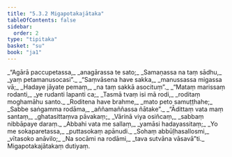 ```yaml
---
title: "5.3.2 Migapotakajātaka"
tableOfContents: false
sidebar:
  order: 2
type: "tipitaka"
basket: "su"
book: "ja1"
---
```



<DynamicBreadcrumb />

<Division number="116" book="ja1" bookNo="22" page="290">

<Paragraph number="1284" type="verses" book="ja1">
_“Agārā paccupetassa,_  
_anagārassa te sato;_  
_Samaṇassa na taṃ sādhu,_  
_yaṃ petamanusocasi”._  

</Paragraph>

</Division>
<Division number="117" book="ja1" bookNo="22" page="290">

<Paragraph number="1285" type="verses" book="ja1">
_“Saṃvāsena have sakka,_  
_manussassa migassa vā;_  
_Hadaye jāyate pemaṃ,_  
_na taṃ sakkā asocituṃ”._  

</Paragraph>

</Division>
<Division number="118" book="ja1" bookNo="22" page="290">

<Paragraph number="1286" type="verses" book="ja1">
_“Mataṃ marissaṃ rodanti,_  
_ye rudanti lapanti ca;_  
_Tasmā tvaṃ isi mā rodi,_  
_roditaṃ moghamāhu santo._  

</Paragraph>

</Division>
<Division number="119" book="ja1" bookNo="22" page="290">

<Paragraph number="1287" type="verses" book="ja1">
_Roditena have brahme,_  
_mato peto samuṭṭhahe;_  
_Sabbe saṅgamma rodāma,_  
_aññamaññassa ñātake”._  

</Paragraph>

</Division>
<Division number="120" book="ja1" bookNo="22" page="290">

<Paragraph number="1288" type="verses" book="ja1">
_“Ādittaṃ vata maṃ santaṃ,_  
_ghatasittaṃva pāvakaṃ;_  
_Vārinā viya osiñcaṃ,_  
_sabbaṃ nibbāpaye daraṃ._  

</Paragraph>

</Division>
<Division number="121" book="ja1" bookNo="22" page="290">

<Paragraph number="1289" type="verses" book="ja1">
_Abbahi vata me sallaṃ,_  
_yamāsi hadayassitaṃ;_  
_Yo me sokaparetassa,_  
_puttasokaṃ apānudi._  

</Paragraph>

</Division>
<Division number="122" book="ja1" bookNo="22" page="290">

<Paragraph number="1290" type="verses" book="ja1">
_Sohaṃ abbūḷhasallosmi,_  
_vītasoko anāvilo;_  
_Na socāmi na rodāmi,_  
_tava sutvāna vāsavā”ti._  


</Paragraph>
</Division>

<Paragraph number="1291" type="center" book="ja1">
Migapotakajātakaṃ dutiyaṃ.
</Paragraph>